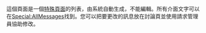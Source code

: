 這個頁面是一個[[Help:特殊頁面|特殊頁面]]的列表，由系統自動生成，不能編輯。所有介面文字可以在[[Special:AllMessages|Special:AllMessages]]找到。您可以把要更改的訊息放在討論頁並使用{{tl|editprotected}}請求管理員協助修改。